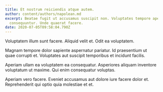 ```yaml
---
title: Et nostrum reiciendis atque autem.
author: content/authors/napolean.md
excerpt: Beatae fugit ut accusamus suscipit non. Voluptates tempore aperiam
  consequuntur. Unde quaerat facere.
date: 2020-07-05T09:58:04.790Z
---
```

Voluptatem illum sunt facere. Aliquid velit et. Odit ea voluptatem.
 Magnam tempore dolor sapiente aspernatur pariatur. Id praesentium ut quae corrupti et. Voluptates aut suscipit temporibus et incidunt facilis.
 Aperiam ullam ea voluptatem ea consequatur. Asperiores aliquam inventore voluptatum ut maxime. Qui enim consequatur voluptas.
 Aperiam vero facere. Eveniet accusamus aut dolore iure facere dolor et. Reprehenderit qui optio quia molestiae et et.